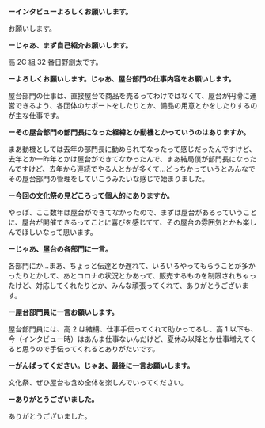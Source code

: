 **ーインタビューよろしくお願いします。**

お願いします。

**ーじゃあ、まず自己紹介お願いします。**

高 2C 組 32 番日野創太です。

**ーよろしくお願いします。じゃあ、屋台部門の仕事内容をお願いします。**

屋台部門の仕事は、直接屋台で商品を売るってわけではなくて、屋台が円滑に運営できるよう、各団体のサポートをしたりとか、備品の用意とかをしたりするのが主な仕事です。

**ーその屋台部門の部門長になった経緯とか動機とかっていうのはありますか。**

まあ動機としては去年の部門長に勧められてなったって感じだったんですけど、去年とか一昨年とかは屋台ができてなかったんで、まあ結局僕が部門長になったんですけど、去年から連続でやる人とかが多くて…どっちかっていうとみんなでその屋台部門の管理をしていこうみたいな感じで始まりました。

**ー今回の文化祭の見どころって個人的にありますか。**

やっぱ、ここ数年は屋台ができてなかったので、まずは屋台があるっていうことに、屋台が開催できるってことに喜びを感じてて、その屋台の雰囲気とかも楽しんでほしいなって思います。

**ーじゃあ、屋台の各部門に一言。**

各部門にか…まあ、ちょっと伝達とか遅れて、いろいろやってもらうことが多かったりとかして、あとコロナの状況とかあって、販売するものを制限されちゃったけど、対応してくれたりとか、みんな頑張ってくれて、ありがとうございます。

**ー屋台部門員に一言お願いします。**

屋台部門員には、高 2 は結構、仕事手伝ってくれて助かってるし、高 1 以下も、今（インタビュー時）はあんま仕事ないんだけど、夏休み以降とか仕事増えてくると思うので手伝ってくれるとありがたいです。

**ーがんばってください。じゃあ、最後に一言お願いします。**

文化祭、ぜひ屋台も含め全体を楽しんでいってください。

**ーありがとうございました。**

ありがとうございました。
